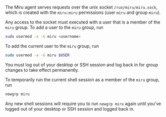 The Miru agent serves requests over the unix socket `/run/miru/miru.sock`, which is created with the `miru:miru` permissions (user `miru` and group `miru`). 

Any access to the socket must executed with a user that is a member of the `miru` group. To add a user to the `miru` group, run

```bash
sudo usermod -a -G miru <username>
```

To add the current user to the `miru` group, run

```bash
sudo usermod -a -G miru $USER
```

<Warning>
You must log out of your desktop or SSH session and log back in for group changes to take effect permanently.
</Warning>

To temporarily run the current shell session as a member of the `miru` group, run

```bash
newgrp miru
```

Any new shell sessions will require you to run `newgrp miru` again until you've logged out of your desktop or SSH session and logged back in.